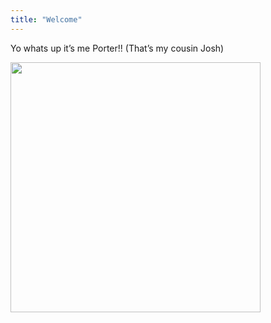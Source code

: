 ```yaml
---
title: "Welcome"
---
```


Yo whats up it's me Porter!! (That's my cousin Josh)

![](images/porter.png){width=400}
